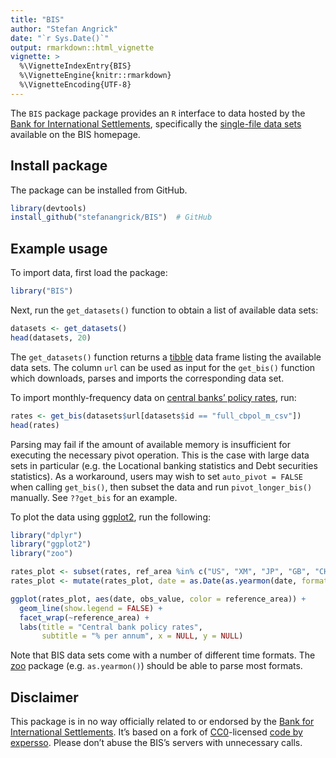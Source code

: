 ```yaml
---
title: "BIS"
author: "Stefan Angrick"
date: "`r Sys.Date()`"
output: rmarkdown::html_vignette
vignette: >
  %\VignetteIndexEntry{BIS}
  %\VignetteEngine{knitr::rmarkdown}
  %\VignetteEncoding{UTF-8}
---
```


The `BIS` package package provides an `R` interface to data hosted by the [Bank for International Settlements](https://www.bis.org), specifically the [single-file data sets](https://www.bis.org/statistics/full_data_sets.htm) available on the BIS homepage.

## Install package

The package can be installed from GitHub.

```r
library(devtools)
install_github("stefanangrick/BIS")  # GitHub
```

## Example usage

To import data, first load the package:

```r
library("BIS")
```

Next, run the `get_datasets()` function to obtain a list of available data sets:

```r
datasets <- get_datasets()
head(datasets, 20)
```

The `get_datasets()` function returns a [tibble](https://tibble.tidyverse.org/) data frame listing the available data sets. The column `url` can be used as input for the `get_bis()` function which downloads, parses and imports the corresponding data set.

To import monthly-frequency data on [central banks' policy rates](https://www.bis.org/statistics/cbpol.htm), run:

```r
rates <- get_bis(datasets$url[datasets$id == "full_cbpol_m_csv"])
head(rates)
```

Parsing may fail if the amount of available memory is insufficient for executing the necessary pivot operation. This is the case with large data sets in particular (e.g. the Locational banking statistics and Debt securities statistics). As a workaround, users may wish to set `auto_pivot = FALSE` when calling `get_bis()`, then subset the data and run `pivot_longer_bis()` manually. See `??get_bis` for an example.

To plot the data using [ggplot2](https://ggplot2.tidyverse.org), run the following:

```r
library("dplyr")
library("ggplot2")
library("zoo")

rates_plot <- subset(rates, ref_area %in% c("US", "XM", "JP", "GB", "CH", "CA"))
rates_plot <- mutate(rates_plot, date = as.Date(as.yearmon(date, format = "%Y-%m")))

ggplot(rates_plot, aes(date, obs_value, color = reference_area)) +
  geom_line(show.legend = FALSE) +
  facet_wrap(~reference_area) +
  labs(title = "Central bank policy rates",
       subtitle = "% per annum", x = NULL, y = NULL)
```

Note that BIS data sets come with a number of different time formats. The [zoo](https://cran.r-project.org/package=zoo) package (e.g. `as.yearmon()`) should be able to parse most formats.

## Disclaimer

This package is in no way officially related to or endorsed by the [Bank for International Settlements](https://www.bis.org/). It's based on a fork of [CC0](https://cran.r-project.org/src/contrib/Archive/BIS/)-licensed [code by expersso](https://github.com/expersso/BIS). Please don't abuse the BIS's servers with unnecessary calls.
